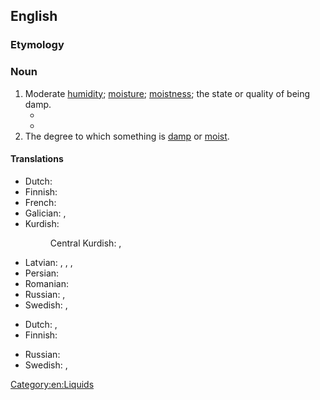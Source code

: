 ==English==

===Etymology===
{{suffix|en|damp|ness}}

===Noun===
{{en-noun|-|+}}

# Moderate [[humidity]]; [[moisture]]; [[moistness]]; the state or quality of being damp.
#* {{quote-journal|en|year=1960|month=August|author=R. K. Evans|title=Railway Modernisation in Spain|journal=Trains Illustrated|page=494|text=With 3,600 h.p. underfoot, acceleration was reasonably brisk, but the flickering wheel-slip indicator light showed the prudence of not putting full power through the traction motors while there were traces of early-morning '''dampness''' on the rails.}}
#* {{quote-book|1=en|year=1982|author=Douglas Adams|authorlink=Douglas Adams|title=Life, the Universe and Everything|page=136|text=They hadn't reckoned with the attendant personality disorders, which the coldness, the darkness, the '''dampness''', the crampedness and the loneliness were doing nothing to decrease.}}
# The degree to which something is [[damp]] or [[moist]].
#: {{ux|en|The '''dampness''' in the writing paper caused the ink to spread and smudge.}}

====Translations====
{{trans-top|moderate humidity}}
* Dutch: {{t+|nl|vochtigheid}}
* Finnish: {{t+|fi|kosteus}}
* French: {{t+|fr|moiteur|f}}
* Galician: {{t+|gl|lentura|f}}, {{t+|gl|humidade|f}}
* Kurdish:
*: Central Kurdish: {{t+|ckb|نم}}, {{t+|ckb|شێ}}
{{trans-mid}}
* Latvian: {{t|lv|mitrums|m}}, {{t|lv|miklums|m}}, {{t|lv|valgums|m}}, {{t|lv|valganums}}
* Persian: {{t+|fa|زغار|tr=zaqâr|sc=fa-Arab}}
* Romanian: {{t+|ro|umezeală|f}}
* Russian: {{t+|ru|вла́жность|f}}, {{t+|ru|сы́рость|f}}
* Swedish: {{t+|sv|fuktighet|c}}, {{t+|sv|fukt}}
{{trans-bottom}}

{{trans-top|degree to which something is damp}}
* Dutch: {{t+|nl|vochtigheid}}, {{t+|nl|vochtigheidsgraad}}
* Finnish: {{t+|fi|kosteus}}
{{trans-mid}}
* Russian: {{t+|ru|вла́жность|f}}
* Swedish: {{t+|sv|fuktighet|c}}, {{t|sv|fuktighetsgrad|c}}
{{trans-bottom}}

[[Category:en:Liquids]]